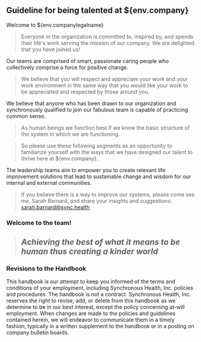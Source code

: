 
## Guideline for being talented at ${env.company}

Welcome to ${env.companylegalname}

> Everyone in the organization is committed to, inspired by, and spends their life's work serving the mission of our company.  We are delighted that you have joined us!  

Our teams are comprised of smart, passionate caring people who collectively comprise a force for positive change.

> We believe that you will respect and appreciate your work and your work environment in the same way that you would like your work to be appreciated and respected by those around you.  


We believe that anyone who has been drawn to our organization and synchronously qualified to join our fabulous team is capable of practicing common sense. 

> As human beings we function best if we know the basic structure of the system in which we are functioning. 

> So please use these following segments as an opportunity to familiarize yourself with the ways that we have designed our talent to thrive here at ${env.company}.

The leadership teams aim to empower you to create relevant life improvement solutions that lead to sustainable change and wisdom for our internal and external communities.  

> If you believe there is a way to improve our systems, please come see me, Sarah Barnard, and share your insights and suggestions:  sarah.barnard@sync.health

### Welcome to the team!

> ## *Achieving the best of what it means to be human thus creating a kinder world*

### Revisions to the Handbook
This handbook is our attempt to keep you informed of the terms and conditions of your employment, including Synchronous Health, Inc. policies and procedures. The handbook is not a contract. Synchronous Health, Inc. reserves the right to revise, add, or delete from this handbook as we determine to be in our best interest, except the policy concerning at-will employment. When changes are made to the policies and guidelines contained herein, we will endeavor to communicate them in a timely fashion, typically in a written supplement to the handbook or in a posting on company bulletin boards.